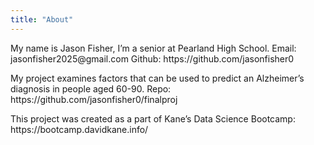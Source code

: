 ```yaml
---
title: "About"
---
```


My name is Jason Fisher, I'm a senior at Pearland High School.
Email: jasonfisher2025@gmail.com
Github: https://github.com/jasonfisher0

My project examines factors that can be used to predict an Alzheimer's diagnosis in people aged 60-90.
Repo: https://github.com/jasonfisher0/finalproj

This project was created as a part of Kane's Data Science Bootcamp: https://bootcamp.davidkane.info/
